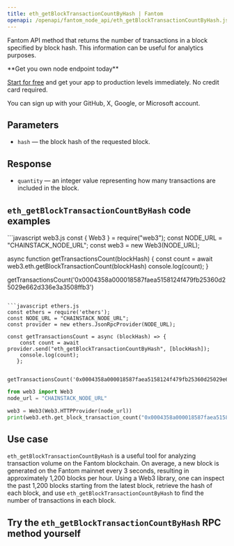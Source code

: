 ---
title: eth_getBlockTransactionCountByHash | Fantom
openapi: /openapi/fantom_node_api/eth_getBlockTransactionCountByHash.json POST /4ab982aa70a7baead515ffdb5915df3f
---

Fantom API method that returns the number of transactions in a block specified by block hash. This information can be useful for analytics purposes.

<Check>
**Get you own node endpoint today**

[Start for free](https://console.chainstack.com/) and get your app to production levels immediately. No credit card required.

You can sign up with your GitHub, X, Google, or Microsoft account.
</Check>


## Parameters

* `hash` — the block hash of the requested block.

## Response

* `quantity` — an integer value representing how many transactions are included in the block.

## `eth_getBlockTransactionCountByHash` code examples

<CodeGroup>
```javascript web3.js
const { Web3 } = require("web3");
const NODE_URL = "CHAINSTACK_NODE_URL";
const web3 = new Web3(NODE_URL);

async function getTransactionsCount(blockHash) {
  const count = await web3.eth.getBlockTransactionCount(blockHash)
  console.log(count);
}

getTransactionsCount('0x0004358a000018587faea5158124f479fb25360d25029e662d336e3a3508ffb3')
```

```javascript ethers.js
const ethers = require('ethers');
const NODE_URL = "CHAINSTACK_NODE_URL";
const provider = new ethers.JsonRpcProvider(NODE_URL);

const getTransactionsCount = async (blockHash) => {
    const count = await provider.send("eth_getBlockTransactionCountByHash", [blockHash]);
    console.log(count);
   };

   getTransactionsCount('0x0004358a000018587faea5158124f479fb25360d25029e662d336e3a3508ffb3');
```

```python web3.py
from web3 import Web3  
node_url = "CHAINSTACK_NODE_URL" 

web3 = Web3(Web3.HTTPProvider(node_url)) 
print(web3.eth.get_block_transaction_count("0x0004358a000018587faea5158124f479fb25360d25029e662d336e3a3508ffb3"))
```
</CodeGroup>


## Use case

`eth_getBlockTransactionCountByHash` is a useful tool for analyzing transaction volume on the Fantom blockchain. On average, a new block is generated on the Fantom mainnet every 3 seconds, resulting in approximately 1,200 blocks per hour. Using a Web3 library, one can inspect the past 1,200 blocks starting from the latest block, retrieve the hash of each block, and use `eth_getBlockTransactionCountByHash` to find the number of transactions in each block.

## Try the `eth_getBlockTransactionCountByHash` RPC method yourself